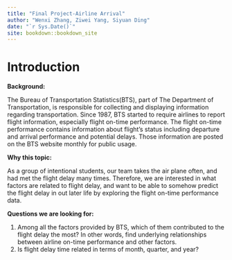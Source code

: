 ```yaml
--- 
title: "Final Project-Airline Arrival"
author: "Wenxi Zhang, Ziwei Yang, Siyuan Ding"
date: "`r Sys.Date()`"
site: bookdown::bookdown_site
---
```


# Introduction

**Background:**

The Bureau of Transportation Statistics(BTS), part of The Department of Transportation, is responsible for collecting and displaying information regarding transportation. Since 1987, BTS started to require airlines to report flight information, especially flight on-time performance. The flight on-time performance contains information about flight's status including departure and arrival performance and potential delays. Those information are posted on the BTS website monthly for public usage. 

**Why this topic:**

As a group of intentional students, our team takes the air plane often, and had met the flight delay many times. Therefore, we are interested in what factors are related to flight delay, and want to be able to somehow predict the flight delay in out later life by exploring the flight on-time performance data.

**Questions we are looking for:**

1. Among all the factors provided by BTS, which of them contributed to the flight delay the most? In other words, find underlying relationships between airline on-time performance and other factors.  
2. Is flight delay time related in terms of month, quarter, and year?
